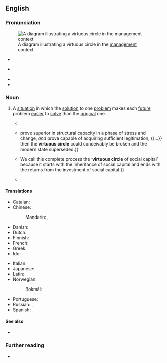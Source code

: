 ==English==
{{was wotd|2018|October|6}}

===Pronunciation===
[[File:Virtuous circle in management.svg|thumb|A diagram illustrating a virtuous circle in the [[management]] context]]

* {{a|RP}} {{IPA|en|/ˈvɜː.t͡ʃʊ.əs ˈsɜː.kəl/}}
* {{a|GA}} {{IPA|en|/ˈvɝ.t͡ʃu.əs ˈsɝ.kəl/}}
* {{audio|en|en-au-virtuous circle.ogg|Audio (AU)}}
* {{hyphenation|en|vir|tu|ous cir|cle}}

===Noun===
{{en-noun}}

# A [[situation]] in which the [[solution]] to one [[problem]] makes each [[future]] problem [[easy|easier]] to [[solve]] than the [[original]] one.
#: {{synonyms|en|virtuous cycle}}
#: {{antonyms|en|vicious circle|vicious cycle}}
#* {{quote-book|en|author=[John Lettsom Elliot]|title=A Letter to the Electors of Westminster. From a Conservative|edition=2nd|location=[London]|publisher=John Hearne,{{nb...|81, Strand.}}|year=1847|page=18|pageurl=https://books.google.com/books?id=6kBcAAAAcAAJ&pg=PA18|oclc=743049960|passage=[T]he less our agriculturists are interfered with by the importation of foreign corn, the more money have they to spend with their manufacturing brethren, who, in turn, secure of their steady profits at home, are able to ship extensively to distant markets with little apprehension as to the result. In political economy there may be "vicious circles," but there are "'''virtuous circles'''" too, and this is one of them.}}
#* {{quote-book|en|author=Philip G. Cerny|chapter=The Modern State at the Crossroads: Structuring the Field of Political Action|title=The Changing Architecture of Politics: Structure, Agency, and the Future of the State|location=London; Newbury Park, Calif.|publisher={{w|SAGE Publications}}|year=1990|section=part I (The Principles of Political Structuration: Structure, Agency, and the Development of the Modern State)|page=100|pageurl=https://books.google.com/books?id=DgIFcaVRQBkC&pg=PA100|isbn=978-0-8039-8255-0|passage=State structuration, in effect, was characterized by the maintenance of a ‘'''virtuous circle'''’ from the post-feudal period to the middle of the twentieth century. This '''virtuous circle''', however, must not be mistaken for inevitability. The state is neither universal nor a higher stage of some sort of teleological evolutionary process. Should other structures {{...}} prove superior in structural capacity in a phase of stress and change, ''and'' prove capable of acquiring sufficient legitimation, {{...}} then the '''virtuous circle''' could conceivably be broken and the modern state superseded.}}
#* {{quote-book|en|author=Charles Leadbeater|authorlink=Charles Leadbeater|chapter=The Virtuous Circle of Social Capital: How Social Entrepreneurs Inherit, Create, and Invest Social Capital|title=The Rise of the Social Entrepreneur|location=London|publisher=[[w:Demos (UK think tank)|Demos]]|year=1997|year_published=2001|page=67|pageurl=https://books.google.com/books?id=AevsF1s6oLUC&pg=PT73|isbn=978-1-898309-53-6|passage=Successful social entrepreneurs go through a cycle of growth in several linked stages. At each stage they could fail and the organisation could go into decline. {{...}} We call this complete process the ‘'''virtuous circle''' of social capital’ because it starts with the inheritance of social capital and ends with the returns from the investment of social capital.}}
#* {{quote-book|en|author=H[ailan] Yang|author2=S[tephen] L. Morgan|chapter=Development of China’s State-controlled Firms: The Case of the Consumer Electronics Sector|editors=Hailan Yang, Stephen L. Morgan, and Ying Wang|title=The Strategies of China’s Firms: Resolving Dilemmas|series=Elsevier Asian Studies Series|location=Waltham, Mass.; Kidlington, Oxfordshire|publisher=Chandos Publishing, {{w|Elsevier}}|year=2015|section=section 1.8 (Discussion: State Ownership and Competitiveness)|page=16|pageurl=https://books.google.com/books?id=b8kHBgAAQBAJ&pg=PA16|isbn=978-0-08-100274-2|passage=We can explain these differences in terms of a '''virtuous circle''' of positive feedback in response to market stimulus or a vicious circle of defensive and negative feedback that reinforced anti-market orientations associated with their administrative heritage before the advent of economic reforms.}}

====Translations====
{{trans-top|situation in which the solution to one problem makes each future problem easier to solve}}
* Catalan: {{t|ca|cercle virtuós|m}}
* Chinese:
*: Mandarin: {{t+|cmn|良性循環}}, {{t+|cmn|良性循环|tr=liángxìng xúnhuán}}
* Danish: {{t|da|god cirkel|c}}
* Dutch: {{t|nl|virtueuze cirkel|m}}
* Finnish: {{t|fi|hyvän kehä}}
* French: {{t+|fr|cercle vertueux|m}}
* Greek: {{t|el|ενάρετος κύκλος|m}}
* Ido: {{t|io|vertuoza cirklo}}
{{trans-mid}}
* Italian: {{t|it|circolo virtuoso|m}}
* Japanese: {{t|ja|好循環}}
* Latin: {{t|la|circulus virtuōsus|m}}
* Norwegian:
*: Bokmål: {{t|nb|god sirkel|m}}
* Portuguese: {{t|pt|círculo virtuoso|m}}
* Russian: {{t|ru|благотво́рный круг|m}}, {{t|ru|доброде́тельный круг|m}}
* Spanish: {{t|es|círculo virtuoso|m}}
{{trans-bottom}}

====See also====
* {{l|en|positive feedback}}

===Further reading===
* {{pedia|virtuous circle and vicious circle}}